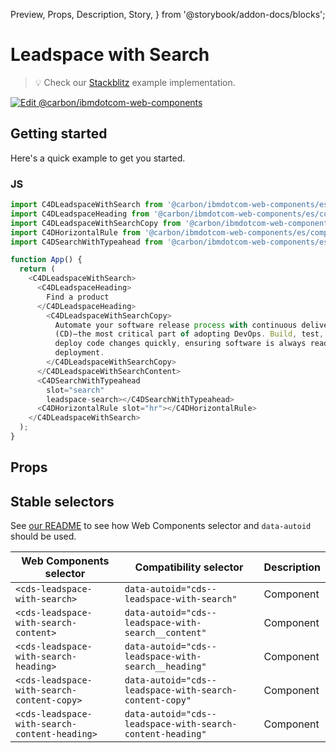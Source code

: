   Preview,
  Props,
  Description,
  Story,
} from '@storybook/addon-docs/blocks';

# Leadspace with Search

> 💡 Check our
> [Stackblitz](https://stackblitz.com/github/carbon-design-system/carbon-for-ibm-dotcom/tree/main/packages/web-components/examples/stackblitz/components-react/leadspace-with-search)
> example implementation.

[![Edit @carbon/ibmdotcom-web-components](https://developer.stackblitz.com/img/open_in_stackblitz.svg)](https://stackblitz.com/github/carbon-design-system/carbon-for-ibm-dotcom/tree/main/packages/web-components/examples/codesandbox/components-react/leadspace-with-search)

## Getting started

Here's a quick example to get you started.

### JS

```javascript
import C4DLeadspaceWithSearch from '@carbon/ibmdotcom-web-components/es/components-react/leadspace-with-search/leadspace-with-search.js';
import C4DLeadspaceHeading from '@carbon/ibmdotcom-web-components/es/components-react/leadspace/leadspace-heading';
import C4DLeadspaceWithSearchCopy from '@carbon/ibmdotcom-web-components/es/components-react/leadspace-with-search/leadspace-with-search-copy';
import C4DHorizontalRule from '@carbon/ibmdotcom-web-components/es/components-react/horizontal-rule/horizontal-rule';
import C4DSearchWithTypeahead from '@carbon/ibmdotcom-web-components/es/components-react/search-with-typeahead/search-with-typeahead';

function App() {
  return (
    <C4DLeadspaceWithSearch>
      <C4DLeadspaceHeading>
        Find a product
      </C4DLeadspaceHeading>
        <C4DLeadspaceWithSearchCopy>
          Automate your software release process with continuous delivery
          (CD)—the most critical part of adopting DevOps. Build, test, and
          deploy code changes quickly, ensuring software is always ready for
          deployment.
        </C4DLeadspaceWithSearchCopy>
      </C4DLeadspaceWithSearchContent>
      <C4DSearchWithTypeahead
        slot="search"
        leadspace-search></C4DSearchWithTypeahead>
      <C4DHorizontalRule slot="hr"></C4DHorizontalRule>
    </C4DLeadspaceWithSearch>
  );
}
```

## Props

<Props of={PropTypesRef} />

## Stable selectors

See
[our README](https://github.com/carbon-design-system/carbon-for-ibm-dotcom/tree/main/packages/web-components#stable-selectors-for-analytics-and-integratione2e-testing-in-web-components)
to see how Web Components selector and `data-autoid` should be used.

| Web Components selector                       | Compatibility selector                                     | Description |
| --------------------------------------------- | ---------------------------------------------------------- | ----------- |
| `<cds-leadspace-with-search>`                 | `data-autoid="cds--leadspace-with-search"`                 | Component   |
| `<cds-leadspace-with-search-content>`         | `data-autoid="cds--leadspace-with-search__content"`        | Component   |
| `<cds-leadspace-with-search-heading>`         | `data-autoid="cds--leadspace-with-search__heading"`        | Component   |
| `<cds-leadspace-with-search-content-copy>`    | `data-autoid="cds--leadspace-with-search-content-copy"`    | Component   |
| `<cds-leadspace-with-search-content-heading>` | `data-autoid="cds--leadspace-with-search-content-heading"` | Component   |

<Description markdown={contributing} />

